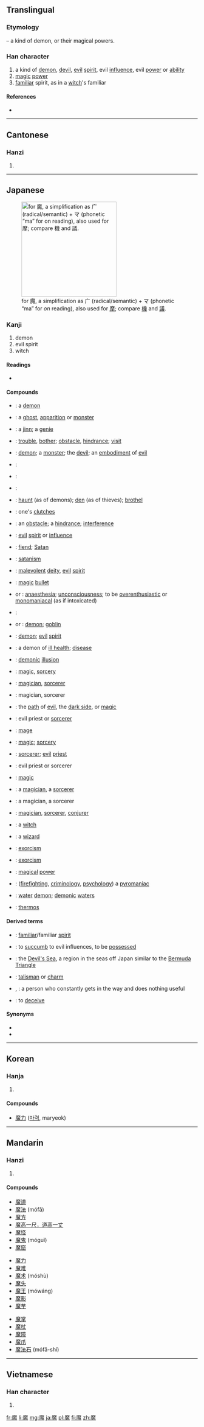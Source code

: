 ==Translingual==
===Etymology===
{{Han compound|麻|鬼|t2=demon|ls=psc|c1=p|c2=s}} – a kind of demon, or their magical powers.

===Han character===
{{Han char|rn=194|rad=鬼|as=11|sn=21|four=0021<sub>3</sub>|canj=戈金竹山戈 (ICHUI), 戈木竹山戈 (IDHUI)}}

# a kind of [[demon]], [[devil]], [[evil]] [[spirit]], evil [[influence]], evil [[power]] or [[ability]]
# [[magic]] [[power]]
# [[familiar]] spirit, as in a [[witch]]'s familiar

====References====
* {{Han ref|kx=1462.670|dkj=45906|dj=1997.020|hdz=74436.110|uh=9B54|ud=39764|bh=C55D|bd=50525}}

----

==Cantonese==
===Hanzi===
{{yue-hanzi|jyut=|y=mo1}}

# {{defn|lang=yue|sort=鬼11}}

----

==Japanese==
[[File:RYAKUJI ma.png|thumb|right|250px|{{w|Ryakuji}} for 魔, a {{w|phono-semantic}} simplification as 广 (radical/semantic) + マ (phonetic “ma” for ''on'' reading), also used for [[摩#Japanese|摩]]; compare [[機#Japanese|機]] and [[議#Japanese|議]].]]

===Kanji===
{{ja-kanji|grade=c|rs=鬼11}}

# demon
# evil spirit
# witch

====Readings====
* {{ja-readings
| on=<!--
-->{{l|ja|ま}} (''[[ma]]'')
| kun=<!--
-->
}}

====Compounds====
{{der-top|Compounds}}
* {{l|ja|魔物|tr=[[まもの]], ''[[mamono]]''}}: a [[demon]]
* {{l|ja|妖魔|tr=[[ようま]], ''[[yōma]]''}}: a [[ghost]], [[apparition]] or [[monster]]
* {{l|ja|霊魔|tr=[[れいま]], ''[[reima]]''}}: a [[jinn]]; a [[genie]]
* {{l|ja|邪魔|tr=[[じゃま]], ''[[jama]]''}}: [[trouble]], [[bother]]; [[obstacle]], [[hindrance]]; {{qualifier|formal}} [[visit]]
* {{l|ja|魔鬼|tr=[[まき]], ''[[maki]]''}}: [[demon]]; a [[monster]]; the [[devil]]; an [[embodiment]] of [[evil]]
* {{l|ja|魔王|tr=[[まおう]], ''[[maō]]''}}:
* {{l|ja|魔界|tr=[[まかい]], ''[[makai]]''}}:
* {{l|ja|魔境|tr=[[まきょう]], ''[[makyō]]''}}:
* {{l|ja|魔窟|tr=[[まくつ]], ''[[makutsu]]''}}: [[haunt]] (as of demons); [[den]] (as of thieves); [[brothel]]
* {{l|ja|魔手|tr=[[ましゅ]], ''[[mashu]]''}}: one's [[clutches]]
* {{l|ja|邪魔|tr=[[じゃま]], ''[[jama]]''}}: an [[obstacle]]; a [[hindrance]]; [[interference]]
* {{l|ja|魔性|tr=[[ましょう]], ''[[mashō]]''}}: [[evil]] [[spirit]] or [[influence]]
* {{l|ja|悪魔|tr=[[あくま]], ''[[akuma]]''}}: [[fiend]]; [[Satan]]
* {{l|ja|悪魔主義|tr=[[あくましゅぎ]], ''[[akumashugi]]''}}: [[satanism]]
* {{l|ja|魔神|tr=[[まじん]], ''[[majin]]''}}: [[malevolent]] [[deity]], [[evil]] [[spirit]]
* {{l|ja|魔弾|tr=[[まだん]], ''[[madan]]''}}: [[magic]] [[bullet]]
* {{l|ja|魔酔}} or {{l|ja|魔睡|tr=[[ますい]], ''[[masui]]''}}: [[anaesthesia]]; [[unconsciousness]]; to be [[overenthusiastic]] or [[monomaniacal]] (as if intoxicated)
* {{l|ja|魔羅|tr=[[まら]], ''[[mara]]''}}:
* {{l|ja|魔物}} or {{l|ja|魔者|tr=[[まもの]], ''[[mamono]]''}}: [[demon]]; [[goblin]]
* {{l|ja|天魔|tr=[[てんま]], ''[[tenma]]''}}: [[demon]]; [[evil]] [[spirit]]
* {{l|ja|病魔|tr=[[びょうま]], ''[[byōma]]''}}: a demon of [[ill health]]; [[disease]]
{{der-mid}}
* {{l|ja|魔幻|tr=[[まげん]], ''[[magen]]''}}: [[demonic]] [[illusion]]
* {{l|ja|魔術|tr=[[まじゅつ]], ''[[majutsu]]''}}: [[magic]], [[sorcery]]
* {{l|ja|魔術師|tr=[[まじゅつし]], ''[[majutsushi]]''}}: [[magician]], [[sorcerer]]
* {{l|ja|魔術士|tr=[[まじゅつし]], ''[[majutsushi]]''}}: magician, sorcerer
* {{l|ja|魔道|tr=[[まどう]], ''[[madō]]''}}: the [[path]] of [[evil]], the [[dark side]], or [[magic]]
* {{l|ja|魔道師|tr=[[まどうし]], ''[[madōshi]]''}}: evil priest or [[sorcerer]]
* {{l|ja|魔道士|tr=[[まどうし]], ''[[madōshi]]''}}: [[mage]]
* {{l|ja|魔導|tr=[[まどう]], ''[[madō]]''}}: [[magic]]; [[sorcery]]
* {{l|ja|魔導師|tr=[[まどうし]], ''[[madōshi]]''}}: [[sorcerer]]; [[evil]] [[priest]]
* {{l|ja|魔導士|tr=[[まどうし]], ''[[madōshi]]''}}: evil priest or sorcerer
* {{l|ja|魔法|tr=[[まほう]], ''[[mahō]]''}}: [[magic]]
* {{l|ja|魔法師|tr=[[まほうし]], ''[[mahōshi]]''}}: a [[magician]], a [[sorcerer]]
* {{l|ja|魔法士|tr=[[まほうし]], ''[[mahōshi]]''}}: a magician, a sorcerer
* {{l|ja|魔人|tr=[[まじん]], ''[[majin]]''}}: [[magician]], [[sorcerer]], [[conjurer]]
* {{l|ja|魔女|tr=[[まじょ]], ''[[majo]]''}}: a [[witch]]
* {{l|ja|魔男|tr=[[まだん]], ''[[madan]]''}}: a [[wizard]]
* {{l|ja|破魔|tr=[[はま]], ''[[hama]]''}}: [[exorcism]]
* {{l|ja|祓魔|tr=[[はいま]], ''[[futsuma]]''}}: [[exorcism]]
* {{l|ja|魔力|tr=[[まりょく]], ''[[maryoku]]''}}: [[magical]] [[power]]
* {{l|ja|放火魔|tr=[[ほうかま]], ''[[hōkama]]''}}: ([[firefighting]], [[criminology]], [[psychology]]) a [[pyromaniac]]
* {{l|ja|水魔|tr=[[すいま]], ''[[suima]]''}}: [[water]] [[demon]]; [[demonic]] [[waters]]
* {{l|ja|魔法瓶|tr=[[まほうびん]], ''[[mahōbin]]''}}: [[thermos]]
{{bottom}}

====Derived terms====
{{der-top}}
* {{l|ja|使い魔|tr=[[つかいま]], ''[[tsukaima]]''}}: [[familiar]]/familiar [[spirit]]
* {{l|ja|魔が差す|tr=[[まがさす]], ''[[ma ga sasu]]''}}: to [[succumb]] to evil influences, to be [[possessed]]
* {{l|ja|魔の海|tr=[[まのうみ]], ''[[Manoumi]]''}}: the [[Devil's Sea]], a region in the seas off Japan similar to the [[Bermuda Triangle]]
* {{l|ja|魔除け|tr=[[まよけ]], ''[[mayoke]]''}}: [[talisman]] or [[charm]]
* {{l|ja|お邪魔虫}}, {{l|ja|御邪魔虫|tr=[[おじゃまむし]], ''[[ojamamushi]]''}}: a person who constantly gets in the way and does nothing useful
* {{l|ja|誤魔化す|tr=[[ごまかす]], ''[[gomakasu]]''}}: to [[deceive]]
{{bottom}}

====Synonyms====
* {{l|ja|鬼}}
* {{l|ja|妖}}

----

==Korean==
===Hanja===
{{ko-hanja|hangeul=마|eumhun=|rv=ma|mr=ma|y=ma}}

# {{defn|lang=ko|sort=鬼11}}

====Compounds====
* [[魔力]] ([[마력]], maryeok)

----

==Mandarin==
===Hanzi===
{{cmn-hanzi|pin=[[mó]] ([[mo2]])|wg=mo<sup>2</sup>}}

# {{defn|lang=cmn|sort=鬼11}}

====Compounds====
{{top3}}
* [[魔道]]
* [[魔法]] (mófǎ)
* [[魔方]]
* [[魔高一尺，道高一丈]]
* [[魔怪]]
* [[魔鬼]] (móguǐ)
* [[魔窟]]
{{mid3}}
* [[魔力]]
* [[魔难]]
* [[魔术]] (móshù)
* [[魔头]]
* [[魔王]] (mówáng)
* [[魔影]]
* [[魔芋]]
{{mid3}}
* [[魔掌]]
* [[魔杖]]
* [[魔障]]
* [[魔爪]]
* [[魔法石]] (mófǎ-shí)
{{bottom}}
----

==Vietnamese==
===Han character===
{{vi-hantu|[[ma]]|rs=鬼11}}

# {{defn|lang=vi|sort=鬼11}}

[[fr:魔]]
[[li:魔]]
[[mg:魔]]
[[ja:魔]]
[[pl:魔]]
[[fi:魔]]
[[zh:魔]]